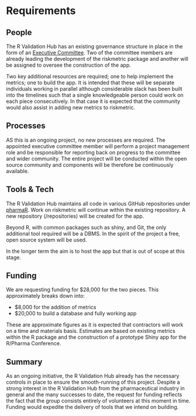 # Requirements
<!-- 
An idea of what is required to make the project actually happen
-->
<!-- In this project the R Validation Hub will lead a project that will: -->

<!-- 1. Build upon the riskmetric R package, adding further metrics as identified by the R Validation Hub on our website.   -->
<!-- 2. Construct an associated risk assessment app that will -->
<!--     a. Provide a front end for the collection of metrics via riskmetric including visualisations and comparison metrics -->
<!--     b. Store automated metrics and assessor comments within a structured database -->
<!--     c. Enable the generation of risk assessment reports -->



## People
<!--
Who needs to be involved, what's the proposed structure, what will it take to get their involvement?
-->
The R Validation Hub has an existing governance structure in place in the form of an [Executive Committee](https://www.pharmar.org/who/).  Two of the committee members are already leading the development of the riskmetric package and another will be assigned to oversee the construction of the app.  

Two key additional resources are required; one to help implement the metrics; one to build the app.  It is intended that these will be separate individuals working in parallel although considerable slack has been built into the timelines such that a single knowledgeable person could work on each piece consecutively.  In that case it is expected that the community would also assist in adding new metrics to riskmetric.

## Processes
<!-- 
What processes need to be put in place e.g. codes of conduct, regular ISC meetings, handover to the community at large?
-->
AS this is an ongoing project, no new processes are required.  The appointed executive committee member will perform a project management role and be responsible for reporting back on progress to the committee and wider community.  The entire project will be conducted within the open source community and components will be therefore be continuously available.

## Tools & Tech
<!--
What is going to be needed to deliver this project? 

Will cloud computing be used - if yes are there are necessary components that will be deciding factors between providers?

Are there tools or tech that don't exist that will be produced to facilitate the project?
-->
The R Validation Hub maintains all code in various GitHub repositories under [pharmaR](https://github.com/pharmaR).  Work on riskmetric will continue within the existing repository.  A new repository (/repositories) will be created for the app.

Beyond R, with common packages such as shiny, and Git, the only additional tool required will be a DBMS.  In the spirit of the project a free, open source system will be used.

In the longer term the aim is to host the app but that is out of scope at this stage.

## Funding
<!-- 
[TO DO] THE GUIDANCE IS PRETTY UNCLEAR, ESP IN LIGHT OF GABOR'S PROPOSAL VS AWARD SIZE

-->
We are requesting funding for $28,000 for the two pieces.  This approximately breaks down into:

* $8,000 for the addition of metrics
* $20,000 to build a database and fully working app

These are approximate figures as it is expected that contractors will work on a time and materials basis.  Estimates are based on existing metrics within the R package and the construction of a prototype Shiny app for the R/Pharma Conference.

## Summary
<!--
A summary of the requirements that contextualises the costs
-->
As an ongoing initiative, the R Validation Hub already has the necessary controls in place to ensure the smooth-running of this project.  Despite a strong interest in the R Validation Hub from the pharmaceutical industry in general and the many successes to date, the request for funding reflects the fact that the group consists entirely of volunteers at this moment in time.  Funding would expedite the delivery of tools that we intend on building.
